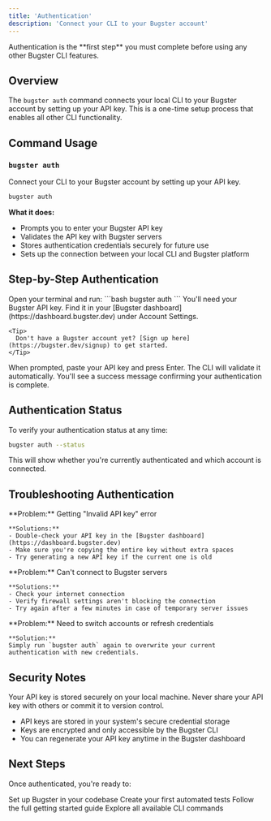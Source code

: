 ```yaml
---
title: 'Authentication'
description: 'Connect your CLI to your Bugster account'
---
```


<Note>
  Authentication is the **first step** you must complete before using any other Bugster CLI features.
</Note>

## Overview

The `bugster auth` command connects your local CLI to your Bugster account by setting up your API key. This is a one-time setup process that enables all other CLI functionality.

## Command Usage

### `bugster auth`

<Card title="Authenticate with Bugster" icon="key">
  Connect your CLI to your Bugster account by setting up your API key.
</Card>

```bash
bugster auth
```

**What it does:**
- Prompts you to enter your Bugster API key
- Validates the API key with Bugster servers  
- Stores authentication credentials securely for future use
- Sets up the connection between your local CLI and Bugster platform

## Step-by-Step Authentication

<Steps>
  <Step title="Run the auth command">
    Open your terminal and run:
    ```bash
    bugster auth
    ```
  </Step>
  
  <Step title="Get your API key">
    You'll need your Bugster API key. Find it in your [Bugster dashboard](https://dashboard.bugster.dev) under Account Settings.
    
    <Tip>
      Don't have a Bugster account yet? [Sign up here](https://bugster.dev/signup) to get started.
    </Tip>
  </Step>
  
  <Step title="Enter your API key">
    When prompted, paste your API key and press Enter. The CLI will validate it automatically.
  </Step>
  
  <Step title="Confirmation">
    You'll see a success message confirming your authentication is complete.
  </Step>
</Steps>

## Authentication Status

To verify your authentication status at any time:

```bash
bugster auth --status
```

This will show whether you're currently authenticated and which account is connected.

## Troubleshooting Authentication

<AccordionGroup>
  <Accordion icon="exclamation-triangle" title="Invalid API Key">
    **Problem:** Getting "Invalid API key" error
    
    **Solutions:**
    - Double-check your API key in the [Bugster dashboard](https://dashboard.bugster.dev)
    - Make sure you're copying the entire key without extra spaces
    - Try generating a new API key if the current one is old
  </Accordion>

  <Accordion icon="wifi" title="Network Connection Issues">
    **Problem:** Can't connect to Bugster servers
    
    **Solutions:**
    - Check your internet connection
    - Verify firewall settings aren't blocking the connection
    - Try again after a few minutes in case of temporary server issues
  </Accordion>

  <Accordion icon="refresh" title="Re-authenticating">
    **Problem:** Need to switch accounts or refresh credentials
    
    **Solution:**
    Simply run `bugster auth` again to overwrite your current authentication with new credentials.
  </Accordion>
</AccordionGroup>

## Security Notes

<Warning>
  Your API key is stored securely on your local machine. Never share your API key with others or commit it to version control.
</Warning>

- API keys are stored in your system's secure credential storage
- Keys are encrypted and only accessible by the Bugster CLI
- You can regenerate your API key anytime in the Bugster dashboard

## Next Steps

Once authenticated, you're ready to:

<CardGroup cols={2}>
  <Card title="Initialize a Project" icon="gear" href="/commands/project-setup">
    Set up Bugster in your codebase
  </Card>
  
  <Card title="Generate Tests" icon="magic" href="/commands/test-generation">
    Create your first automated tests
  </Card>
  
  <Card title="Complete Quickstart" icon="rocket" href="/quickstart">
    Follow the full getting started guide
  </Card>
  
  <Card title="View All Commands" icon="list" href="/reference/command-reference">
    Explore all available CLI commands
  </Card>
</CardGroup> 